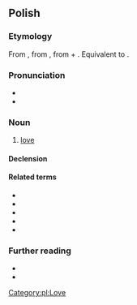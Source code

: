 ==Polish==

===Etymology===
From {{etyl|zlw-opl|pl}} {{m|zlw-opl|miłość}}, from {{etyl|sla-pro|pl}} {{m|sla-pro|*milostь}}, from {{m|sla-pro|*milъ||sweet, dear}} + {{m|sla-pro|*-ostь}}. Equivalent to {{suffix|pl|miły|ość}}.

===Pronunciation===
* {{pl-IPA}}
* {{audio|pl|Pl-miłość.ogg|audio}}

===Noun===
{{pl-noun|f}}

# [[love]]

====Declension====
{{pl-decl-noun-f}}

====Related terms====
* {{l|pl|miłosny}}
* {{l|pl|miłośnik|g=m}}
* {{l|pl|miłośniczka|g=f}}
* {{l|pl|miłostka|g=f}}
* {{l|pl|miłować}}

===Further reading===
* {{R:pl:WSJP}}
* {{R:PWN}}

[[Category:pl:Love]]